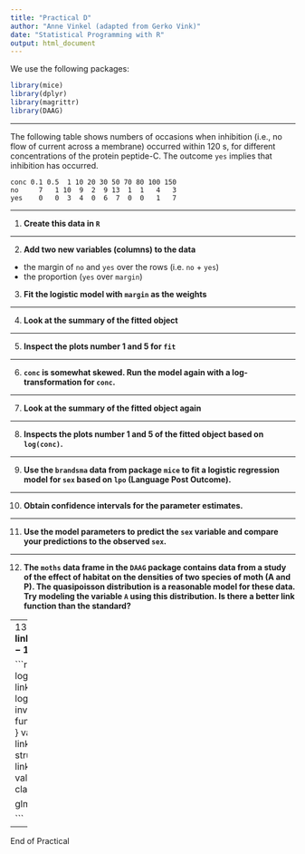 ```yaml
---
title: "Practical D"
author: "Anne Vinkel (adapted from Gerko Vink)"
date: "Statistical Programming with R"
output: html_document
---
```


We use the following packages:
```r
library(mice)
library(dplyr)
library(magrittr)
library(DAAG)
```

---

The following table shows numbers of occasions when inhibition (i.e., no flow of current across a membrane) occurred within 120 s, for different concentrations of the protein peptide-C. The outcome `yes` implies that inhibition has occurred.

    conc 0.1 0.5  1 10 20 30 50 70 80 100 150 
    no     7   1 10  9  2  9 13  1  1   4   3 
    yes    0   0  3  4  0  6  7  0  0   1   7

---

1. **Create this data in `R`**

<!-- ```{r} -->
<!-- data <- data.frame(conc = c(.1, .5, 1, 10, 20, 30, 50, 70, 80, 100, 150), -->
<!--                    no = c(7, 1, 10, 9, 2, 9, 13, 1, 1, 4, 3), -->
<!--                    yes = c(0, 0, 3, 4, 0, 6, 7, 0, 0, 1 ,7))  -->
<!-- data -->
<!-- ``` -->


---

2. **Add two new variables (columns) to the data**

- the margin of `no` and `yes` over the rows (i.e. `no` + `yes`)
- the proportion (`yes` over `margin`)

<!-- ```{r} -->
<!-- data <-  -->
<!--   data %>%  -->
<!--   mutate(margin = no+yes, -->
<!--          prop = yes / margin) -->
<!-- ``` -->

3. **Fit the logistic model with `margin` as the weights**

<!-- ```{r} -->
<!-- fit <-  -->
<!--   data %$% -->
<!--   glm(prop ~ conc, family=binomial, weights=margin) -->
<!-- ``` -->

---

4. **Look at the summary of the fitted object**

<!-- ```{r} -->
<!-- summary(fit) -->
<!-- ``` -->

---

5. **Inspect the plots number 1 and 5 for `fit`**

<!-- ```{r} -->
<!-- plot(fit, which = c(1, 5)) -->
<!-- ``` -->

<!-- The data set is small, but case `11` stands out in the `Residuals vs. Leverage` plot -->

---

6. **`conc` is somewhat skewed. Run the model again with a log-transformation for `conc`.**

<!-- ```{r echo = FALSE} -->
<!-- data$conc %>% -->
<!--   density() %>% -->
<!--   plot() -->
<!-- ``` -->


<!-- To apply this in the model directly: -->

<!-- ```{r} -->
<!-- fit.log <-  -->
<!--   data %$% -->
<!--   glm(prop ~ I(log(conc)), family=binomial, weights=margin) -->
<!-- ``` -->

---

7. **Look at the summary of the fitted object again**

<!-- ```{r} -->
<!-- summary(fit.log) -->
<!-- ``` -->
<!-- The logodds now depict the unit increase in `log(conc)`, instead of `conc`. -->

---

8. **Inspects the plots number 1 and 5 of the fitted object based on `log(conc)`.**

<!-- ```{r} -->
<!-- plot(fit.log, which = c(1, 5)) -->
<!-- ``` -->

<!-- Outliers are now less of an issue.  -->

---

9. **Use the `brandsma` data from package `mice` to fit a logistic regression model for `sex` based on `lpo` (Language Post Outcome).**

<!-- ```{r} -->
<!-- brandsma.subset <-  -->
<!--   brandsma %>% -->
<!--   subset(!is.na(sex) & !is.na(lpo), select = c(sex, lpo)) -->
<!-- fit <-  -->
<!--   brandsma.subset %$% -->
<!--   glm(sex ~ lpo, family=binomial(link='logit')) -->
<!-- fit %>% -->
<!--   summary() -->
<!-- ``` -->

<!-- With every unit increase in `lpo`, the logodds of gender increases by `coef(fit)[2]`.  -->

---

10. **Obtain confidence intervals for the parameter estimates.**

<!-- ```{r} -->
<!-- confint(fit) -->
<!-- ``` -->

---

11. **Use the model parameters to predict the `sex` variable and compare your predictions to the observed `sex`. **
<!-- We can obtain predictions by using function `predict`. The default predictions are on the scale of the linear predictors; the alternative "response" is on the scale of the response variable. Thus for a default binomial model the default predictions are of log-odds (probabilities on logit scale) and type = "response" gives the predicted probabilities.  -->
<!-- To obtain the predicted logodds: -->
<!-- ```{r} -->
<!-- pred.logodds <-  -->
<!--   fit %>% -->
<!--   predict() -->
<!-- head(pred.logodds) -->
<!-- ``` -->
<!-- and the predicted probabilities -->
<!-- ```{r} -->
<!-- pred.prob <-  -->
<!--   fit %>% -->
<!--   predict(type = "response") -->
<!-- head(pred.prob) -->
<!-- ``` -->
<!-- We can then use the decision boundary `pred.prob > .5` to assign cases to `sex == 1` and the others to `sex == 0`.  -->
<!-- ```{r} -->
<!-- pred <- numeric(length(pred.prob)) -->
<!-- pred[pred.prob > .5] <- 1 -->
<!-- pred <- unlist(pred) -->
<!-- ``` -->
<!-- To determine how many correct predictions we have, we can use -->
<!-- ```{r} -->
<!-- obs <-  -->
<!--   brandsma %>% -->
<!--   subset(!is.na(sex) & !is.na(lpo), select = sex) -->
<!-- sum(pred == obs) #total correct -->
<!-- mean(pred == obs) #average correct -->
<!-- ``` -->
<!-- So we succesfully predict about half. Not that impressive. An alternative way to test our model efficiency is with `CVbinary()`: -->
<!-- ```{r} -->
<!-- CVbinary(glm(sex ~ lpo, family=binomial(link='logit'), data = brandsma.subset)) -->
<!-- ``` -->

---

12. **The `moths` data frame in the `DAAG` package contains data from a study of the effect of habitat on the densities of two species of moth (A and P). The quasipoisson distribution is a reasonable model for these data. Try modeling the variable `A` using this distribution. Is there a better link function than the standard?**

<!-- ```{r} -->
<!-- A.glm <- glm(formula = A ~ log(meters) + factor(habitat), family = -->
<!-- quasipoisson, data = moths) -->
<!-- summary(A.glm) -->
<!-- # Note the huge standard errors -->

<!-- ## Consider the square root link as another possibility -->
<!-- A2.glm <- glm(formula = A ~ sqrt(meters) + factor(habitat), family = quasipoisson(link=sqrt), data = moths) -->
<!-- summary(A2.glm) -->
<!-- ``` -->

---
13. 
**Let's try to specify our own link function: $f(x) = \log(\exp(x)-1)$. Generate data like this: **
```r
n <- 1000                       
x <- runif(n)
sh <- 2                        
y <- rgamma(n,scale=log(2+3*x)/sh,shape=sh)
```
**Specify the link function and run a `glm` regressing `y` on `x`. **Hint:** Look at the help file for `family`. You need to make an object of type "link-glm", containing the items needed for `glm` to run: a link function, an inverse link, the derivative of the inverse link, and a function that describes the domain of the inverse link. **

```r
 ## link
 linkfun <- function(y) log(exp(y)-1)
 ## inverse link
 linkinv <- function(eta)  log(exp(eta)+1)
 ## derivative of invlink wrt eta
 mu.eta <- function(eta) { 1/(exp(-eta) + 1) }
 valideta <- function(eta) TRUE
 link <- "log(exp(y)-1)"
 vv <- structure(list(linkfun = linkfun, linkinv = linkinv,
                 mu.eta = mu.eta, valideta = valideta, 
                 name = link),
                 class = "link-glm")

glm(y~x,family=Gamma(link=vv)) 

```

---
End of Practical